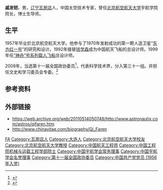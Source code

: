 {{Infobox_Person
| name = 戚发轫
| image= Qi FaRen.png
| image_caption = 2021年6月访问香港的戚发轫
|box_width= 
|occupation= [[北京航空航天大学|北京航空航天大学]]宇航学院
| period = 
|birth_name=
| other_names =
| Sex =男
|birth_date= {{birth date and age|1933|4|26}}
|birth_place= {{Manchukuo}}[[奉天省_(滿洲國)|奉天省]][[复县|复县]]（今[[辽宁省|辽宁省]][[瓦房店市|瓦房店市]]）
|death_date= 
|death_place= 
| nationality ={{PRC}}
| residence =
| party ={{CPC}}
| religion =
| ancestor = [[辽宁|辽宁]][[瓦房店|瓦房店]]
| ethnicity = [[汉族|汉族]]
| language = [[汉语|汉语]]、[[俄语|俄语]]
| spouse = 
| relatives = 
|education= [[北京航空学院|北京航空学院]]
| past = 
| work = 
|awards=
}}
'''戚发轫'''{{BD|1933年|4月26日||}}，男，[[辽宁省|辽宁]][[瓦房店市|瓦房店]]人，中国太空技术专家，曾任[[北京航空航天大学|北京航空航天大学]]宇航学院院长，博士生导师。

== 生平 ==
1957年毕业於北京航空航天大学。他参与了1970年发射成功的第一颗人造卫星“[[东方红一号|东方红一号]]”的研究和设计。1992年接替[[钱学森|钱学森]]成为中国航天飞船的总设计师。1999年任[[神舟号飞船|“神舟”号系列载人飞船]]总设计师。

2008年，当选第十一届全国政协委员<ref>{{cite news|title=第十一届全国政协委员名单|url=http://www.indaa.com.cn/zt/2009qglh/zxzs/200903/t20090303_127573.html|accessdate=2013-04-09|newspaper=新华社北京1月25日电 中国人民政治协商会议第十一届全国委员会委员名单(共2237人，2008年1月25日政协第十届全国委员会常务委员会第二十次会议通过)|date=2008-01-25|deadurl=yes|archiveurl=https://web.archive.org/web/20130928014403/http://www.indaa.com.cn/zt/2009qglh/zxzs/200903/t20090303_127573.html|archivedate=2013-09-28|df=}}</ref>，代表科学技术界，分入第三十一组。并担任文史和学习委员会专委。<ref>{{cite news|title=全国政协信息-戚发轫|url=http://www.cppcc.gov.cn/CMS/wylibary/showJcwyxtInfoWylibary.action?tabJcwyxt.guid=11W0010810&wytype=wjwy|accessdate=2013-04-09|newspaper=全国政协委员会|archive-date=2019-05-20|archive-url=https://web.archive.org/web/20190520002850/http://www.cppcc.gov.cn/CMS/wylibary/showJcwyxtInfoWylibary.action?tabJcwyxt.guid=11W0010810&wytype=wjwy|dead-url=no}}</ref>

== 参考资料 ==
{{Reflist}}

== 外部链接 ==
* https://web.archive.org/web/20110514050748/http://www.astronautix.com/astros/qifaren.htm
* http://www.chinavitae.com/biography/Qi_Faren {{Wayback|url=http://www.chinavitae.com/biography/Qi_Faren |date=20190518150158 }}

{{中国载人航天工程}}
{{中国工程院机械与运载工程学部院士}}
{{Navboxes
| title  = 戚发轫在[[中国宇航学会|中国宇航学会]]的职务
| list1  =
{{中国宇航学会第三届理事会}}
{{中国宇航学会第四届理事会}}
}}

{{Authority control}}

{{DEFAULTSORT:QI}}
[[Category:戚姓|FA]]
[[Category:瓦房店人|Category:瓦房店人]]
[[Category:大连人|Category:大连人]]
[[Category:北京航空航天大学校友|Category:北京航空航天大学校友]]
[[Category:北京航空航天大学教授|Category:北京航空航天大学教授]]
[[Category:中国航天工程师|Category:中国航天工程师]]
[[Category:中国工程院机械与运载工程学部院士|Category:中国工程院机械与运载工程学部院士]]
[[Category:中国宇航学会常务理事|Category:中国宇航学会常务理事]]
[[Category:中国宇航学会名誉理事|Category:中国宇航学会名誉理事]]
[[Category:第十一届全国政协委员|Category:第十一届全国政协委员]]
[[Category:中国共产党党员_(1956年入党)|Category:中国共产党党员 (1956年入党)]]